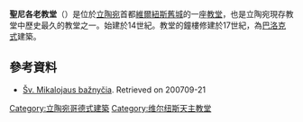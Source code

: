 {{expand|time=2015-01-19T14:45:57+00:00}}
{{refimprove|time=2015-01-19T14:45:57+00:00}}
'''聖尼各老教堂'''（{{lang-lt|Šv. Mikalojaus bažnyčia}}）是位於[[立陶宛|立陶宛]]首都[[維爾紐斯|維爾紐斯]][[維爾紐斯舊城|舊城]]的一座[[教堂|教堂]]，也是立陶宛現存教堂中歷史最久的教堂之一。始建於14世紀。教堂的鐘樓修建於17世紀，為[[巴洛克式|巴洛克式]]建築。

==參考資料==
*[https://web.archive.org/web/20070918003713/http://www.heritage.lt/restauravimas/vilniaus_aps/vilniaus_mikalojaus_baznycia.htm Šv. Mikalojaus bažnyčia]. Retrieved on 200709-21 {{lt icon}}
{{commons category|Church of St. Nicholas in Vilnius}}
{{Lithuania-stub}}
{{DEFAULTSORT:St. Nicholas}}
[[Category:立陶宛哥德式建築|Category:立陶宛哥德式建築]]
[[Category:维尔纽斯天主教堂|Category:维尔纽斯天主教堂]]